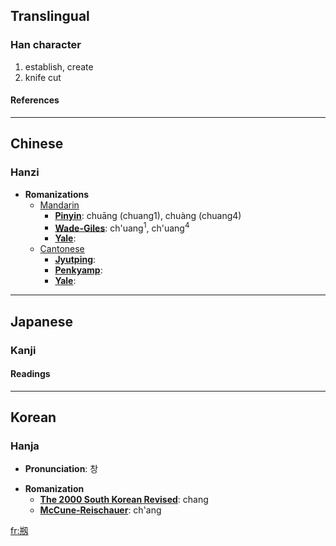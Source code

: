 {{see|刱}}

==Translingual==
===Han character===
{{Han char|rad=刀|as=07|sn=9|four=|canj=廿廿尸竹戈 (TTSHI), 廿廿尸大 (TTSK), X廿廿尸竹 (XTTSH)}}
# establish, create
# knife cut
====References====
{{Han ref|kx=0140.291|dkj=02024|dj=0320.030|hdz=10338.140|uh=524F|ud=21071}}
----

==Chinese==
===Hanzi===


* '''Romanizations'''
** [[Mandarin]]
*** '''[[Pinyin]]''': chuāng (chuang1), chuàng (chuang4)
*** '''[[Wade-Giles]]''': ch'uang<sup>1</sup>, ch'uang<sup>4</sup>
*** '''[[Yale]]''': 
**[[Cantonese]]
***'''[[Jyutping]]''':
***'''[[Penkyamp]]''': 
***'''[[Yale]]''': 


----
==Japanese==
===Kanji===
{{ja-kanji|grade=|rs=刀07}}
====Readings====
{{ja-readings|on=[[そう]] (sō), [[しょう]] (shō)|kun=[[はじめる]] (hajimeru)}}


----
==Korean==
===Hanja===

* '''Pronunciation''': 창

* '''Romanization'''
** '''[[The 2000 South Korean Revised Romanization|The 2000 South Korean Revised]]''': chang
** '''[[McCune-Reischauer]]''': ch'ang


[[fr:剏]]